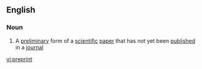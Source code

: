==English==

===Noun===
{{wikipedia}}
{{en-noun}}

# A [[preliminary]] form of a [[scientific]] [[paper]] that has not yet been [[published]] in a [[journal]]

[[vi:preprint]]